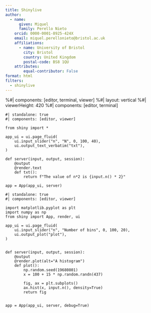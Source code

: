 ```yaml
---
title: Shinylive
author: 
  - name:
      given: Miquel
      family: Perello Nieto
    orcid: 0000-0001-8925-424X
    email: miquel.perellonieto@bristol.ac.uk
    affiliations:
      - name: University of Bristol
        city: Bristol
        country: United Kingdom
        postal-code: BS8 1QU
    attributes:
        equal-contributor: False
format: html
filters:
  - shinylive
---
```


%#| components: [editor, terminal, viewer]
%#| layout: vertical
%#| viewerHeight: 420
%#| components: [editor, terminal]

```shinylive-python
#| standalone: true
#| components: [editor, viewer]

from shiny import *

app_ui = ui.page_fluid(
    ui.input_slider("n", "N", 0, 100, 40),
    ui.output_text_verbatim("txt"),
)

def server(input, output, session):
    @output
    @render.text
    def txt():
        return f"The value of n*2 is {input.n() * 2}"

app = App(app_ui, server)
```

```shinylive-python
#| standalone: true
#| components: [editor, viewer]

import matplotlib.pyplot as plt
import numpy as np
from shiny import App, render, ui

app_ui = ui.page_fluid(
    ui.input_slider("n", "Number of bins", 0, 100, 20),
    ui.output_plot("plot"),
)


def server(input, output, session):
    @output
    @render.plot(alt="A histogram")
    def plot():
        np.random.seed(19680801)
        x = 100 + 15 * np.random.randn(437)

        fig, ax = plt.subplots()
        ax.hist(x, input.n(), density=True)
        return fig


app = App(app_ui, server, debug=True)
```
